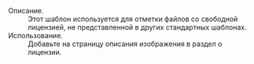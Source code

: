 ;Описание.
:Этот шаблон используется для отметки файлов со свободной лицензией, не представленной в других стандартных шаблонах.
;Использование.
:Добавьте <code>{{t|Свободная лицензия}}</code> на страницу описания изображения в раздел о лицензии.<includeonly>
[[Категория:Шаблоны лицензий|{{PAGENAME}}]]</includeonly><noinclude>
[[Категория:Документация шаблонов|{{PAGENAME}}]]</noinclude>
